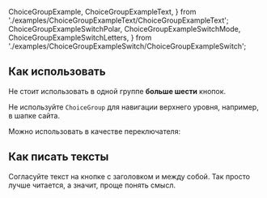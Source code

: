   ChoiceGroupExample,
  ChoiceGroupExampleText,
} from './examples/ChoiceGroupExampleText/ChoiceGroupExampleText';
  ChoiceGroupExampleSwitchPolar,
  ChoiceGroupExampleSwitchMode,
  ChoiceGroupExampleSwitchLetters,
} from './examples/ChoiceGroupExampleSwitch/ChoiceGroupExampleSwitch';

## Как использовать

Не стоит использовать в одной группе **больше шести** кнопок.

Не используйте `ChoiceGroup` для навигации верхнего уровня, например, в шапке сайта.

Можно использовать в качестве переключателя:

<ChoiceGroupExampleSwitchPolar />
<ChoiceGroupExampleSwitchLetters />
<ChoiceGroupExampleSwitchMode />

## Как писать тексты

Согласуйте текст на кнопке с заголовком и между собой. Так просто лучше читается, а значит, проще понять смысл.

<ChoiceGroupExampleText />
